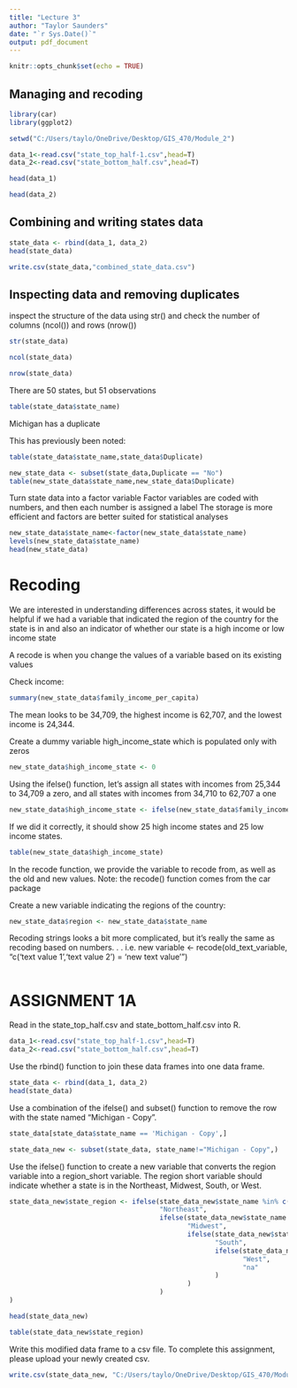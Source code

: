 ---
title: "Lecture 3"
author: "Taylor Saunders"
date: "`r Sys.Date()`"
output: pdf_document
---

```{r setup, include=FALSE}
knitr::opts_chunk$set(echo = TRUE)
```

## Managing and recoding

```{r}
library(car)
library(ggplot2)

setwd("C:/Users/taylo/OneDrive/Desktop/GIS_470/Module_2")

data_1<-read.csv("state_top_half-1.csv",head=T)
data_2<-read.csv("state_bottom_half.csv",head=T)

head(data_1)
```
```{r}
head(data_2)
```

## Combining and writing states data
```{r}
state_data <- rbind(data_1, data_2)
head(state_data)
```
```{r}
write.csv(state_data,"combined_state_data.csv")
```

## Inspecting data and removing duplicates

inspect the structure of the data using str() and check the number of columns (ncol()) and
rows (nrow())

```{r}
str(state_data)
```
```{r}
ncol(state_data)
```
```{r}
nrow(state_data)
```
There are 50 states, but 51 observations
```{r}
table(state_data$state_name)
```
Michigan has a duplicate

This has previously been noted:
```{r}
table(state_data$state_name,state_data$Duplicate)
```

```{r}
new_state_data <- subset(state_data,Duplicate == "No")
table(new_state_data$state_name,new_state_data$Duplicate)
```

Turn state data into a factor variable 
Factor variables are coded with numbers, and then each number is assigned a label 
The storage is more efficient and factors are better suited for statistical analyses

```{r}
new_state_data$state_name<-factor(new_state_data$state_name)
levels(new_state_data$state_name)
head(new_state_data)
```

# Recoding

We are interested in understanding differences across states, it would be helpful if we had a variable that
indicated the region of the country for the state is in and also an indicator of whether our state is a high income or low income state


A recode is when you change the values of a variable based on its existing values

Check income:
```{r}
summary(new_state_data$family_income_per_capita)
```
The mean looks to be 34,709, the highest income is 62,707, and the lowest income is 24,344.

Create a dummy variable high_income_state which is populated only with zeros
```{r}
new_state_data$high_income_state <- 0
```

Using the ifelse() function, let’s assign all states with incomes from 25,344 to 34,709 a zero, and all states with incomes from 34,710 to 62,707 a one

```{r}
new_state_data$high_income_state <- ifelse(new_state_data$family_income_per_capita >= 34710, 1, 0)
```

If we did it correctly, it should show 25 high income states and 25 low income states.

```{r}
table(new_state_data$high_income_state)
```

In the recode function, we provide the variable to recode from, as well as the old and new values. Note: the recode() function comes from the car package

Create a new variable indicating the regions of the country:

```{r}
new_state_data$region <- new_state_data$state_name
```

Recoding strings looks a bit more complicated, but it’s really the same as recoding based on numbers. . .
i.e. new variable <- recode(old_text_variable, “c(‘text value 1’,‘text value 2’) = ‘new text
value’ ”)

```{r}

```
# ASSIGNMENT 1A


Read in the state_top_half.csv and state_bottom_half.csv into R.

```{r}
data_1<-read.csv("state_top_half-1.csv",head=T)
data_2<-read.csv("state_bottom_half.csv",head=T)
```

Use the rbind() function to join these data frames into one data frame.
```{r}
state_data <- rbind(data_1, data_2)
head(state_data)
```
Use a combination of the ifelse() and subset() function to remove the row with the state named "Michigan - Copy".

```{r}
state_data[state_data$state_name == 'Michigan - Copy',]

state_data_new <- subset(state_data, state_name!="Michigan - Copy",)
```

Use the ifelse() function to create a new variable that converts the region variable into a region_short variable. The region short variable should indicate whether a state is in the Northeast, Midwest, South, or West.
```{r}
state_data_new$state_region <- ifelse(state_data_new$state_name %in% c("Connecticut", "Maine", "Massachusetts", "New Hampshire", "Rhode Island", "Vermont", "New York", "New Jersey", "Pennsylvania"),
                                      "Northeast",
                                      ifelse(state_data_new$state_name %in% c("Illinois", "Indiana", "Iowa", "Kansas", "Michigan", "Minnesota", "Missouri", "Nebraska", "North Dakota", "Ohio", "South Dakota", "Wisconsin"),
                                             "Midwest",
                                             ifelse(state_data_new$state_name %in% c("Alabama", "Arkansas", "Delaware", "Florida", "Georgia", "Kentucky", "Louisiana", "Maryland", "District of Columbia", "Mississippi", "North Carolina", "Oklahoma", "South Carolina", "Tennessee", "Texas", "Virginia", "West Virginia"),
                                                    "South",
                                                    ifelse(state_data_new$state_name %in% c("Alaska", "Arizona", "California", "Colorado", "Hawaii", "Idaho", "Montana", "Nevada", "New Mexico", "Oregon", "Utah", "Washington", "Wyoming"),
                                                           "West",
                                                           "na"
                                                    )
                                             )
                                      )
)

head(state_data_new)

table(state_data_new$state_region)
```

Write this modified data frame to a csv file.
To complete this assignment, please upload your newly created csv.
```{r}
write.csv(state_data_new, "C:/Users/taylo/OneDrive/Desktop/GIS_470/Module_2/assignment_2A_saunders.csv")
```
